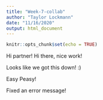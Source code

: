 ```yaml
---
title: "Week-7-collab"
author: "Taylor Lockmann"
date: "11/16/2020"
output: html_document
---
```


```r
knitr::opts_chunk$set(echo = TRUE)
```

Hi partner!
Hi there, nice work!

Looks like we got this down! :)

Easy Peasy!

Fixed an error message!